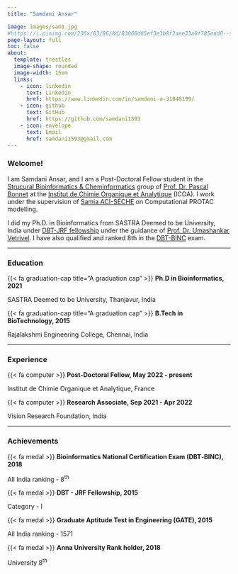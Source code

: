 ```yaml
---
title: "Samdani Ansar"

image: images/sam1.jpg
#https://i.pinimg.com/236x/83/86/8d/83868d85ef3e3b8f2aae33a0f785ead0--smileys-smiley-faces.jpg
page-layout: full
toc: false
about: 
  template: trestles
  image-shape: rounded
  image-width: 15em
  links:
    - icon: linkedin
      text: Linkedin
      href: https://www.linkedin.com/in/samdani-a-31048199/
    - icon: github
      text: GitHub
      href: https://github.com/samdani1593
    - icon: envelope
      text: Email
      href: samdani1593@gmail.com
---
```


### Welcome!

I am Samdani Ansar, and I am a Post-Doctoral Fellow student in the [Strucural Bioinformatics & Cheminformatics](https://www.icoa.fr/fr/bonnet){target="_blank"} group of [Prof. Dr. Pascal Bonnet](https://www.icoa.fr/fr/bonnet/equipe){target="_blank"} at the [Institut de Chimie Organique et Analytique](https://www.icoa.fr/){target="_blank"} (ICOA). I work under the supervision of [Samia ACI-SÈCHE](https://www.icoa.fr/fr/content/samia-aci-s%C3%A8che){target="_blank"} on Computational PROTAC modelling.

I did my Ph.D. in Bioinformatics from SASTRA Deemed to be University, India under [DBT-JRF fellowship](https://www.dbtjrf.gov.in/){target="_blank"} under the guidance of [Prof. Dr. Umashankar Vetrivel](https://www.linkedin.com/in/dr-umashankar-vetrivel-b4553a17/?originalSubdomain=in){target="_blank"}. I have also qualified and ranked 8th in the [DBT-BINC](https://dbtindia.gov.in/schemes-programmes/building-capacities/national-fellowships/bioinformatics-national-certification){target="_blank"} exam.

-----------------------------------------------------------------------------------------------------------------------------------

### Education

<div class="topbr">
<p class="custom-subtitle">{{< fa graduation-cap title="A graduation cap" >}} **Ph.D in Bioinformatics, 2021**</p>  
<p class="custom-subtitle2">SASTRA Deemed to be University, Thanjavur, India</p>

<p class="custom-subtitle">{{< fa graduation-cap title="A graduation cap" >}} **B.Tech in BioTechnology, 2015**</p>  
<p class="custom-subtitle2">Rajalakshmi Engineering College, Chennai, India</p>
</div>

-----------------------------------------------------------------------------------------------------------------------------------

### Experience

<div class="topbr">
<p class="custom-subtitle">{{< fa computer >}} **Post-Doctoral Fellow, May 2022 - present**</p>   
<p class="custom-subtitle2">Institut de Chimie Organique et Analytique, France</p>  

<p class="custom-subtitle">{{< fa computer >}} **Research Associate, Sep 2021 - Apr 2022**</p>    
<p class="custom-subtitle2">Vision Research Foundation, India</p>
</div>

-----------------------------------------------------------------------------------------------------------------------------------

### Achievements

<div class="topbr">
<p class="custom-subtitle">{{< fa medal >}} **Bioinformatics National Certification Exam (DBT‑BINC), 2018**</p>   
<p class="custom-subtitle2">All India ranking - 8<sup>th<sup></p>  

<p class="custom-subtitle">{{< fa medal >}} **DBT - JRF Fellowship, 2015**</p>    
<p class="custom-subtitle2">Category - I</p>

<p class="custom-subtitle">{{< fa medal >}} **Graduate Aptitude Test in Engineering (GATE), 2015**</p>    
<p class="custom-subtitle2">All India ranking - 1571</p>

<p class="custom-subtitle">{{< fa medal >}} **Anna University Rank holder, 2018**</p>   
<p class="custom-subtitle2">University 8<sup>th<sup></p>  
</div>

<meta http-equiv='cache-control' content='no-cache'> 
<meta http-equiv='expires' content='0'> 
<meta http-equiv='pragma' content='no-cache'>
